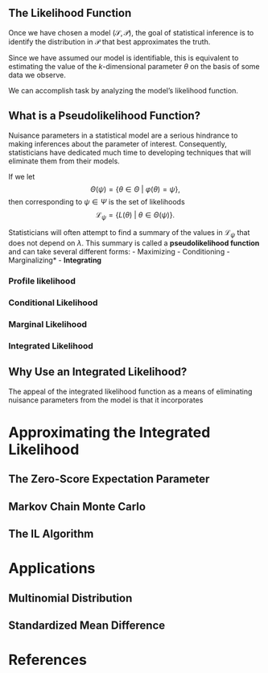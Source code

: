 ## The Likelihood Function

\doublespacing

Once we have chosen a model $(\mathcal{S}, \mathcal{P})$, the goal of statistical inference is to identify the distribution in $\mathcal{P}$ that best approximates the truth. 

Since we have assumed our model is identifiable, this is equivalent to estimating the value of the $k$-dimensional parameter $\theta$ on the basis of some data we observe.

We can accomplish task by analyzing the model's likelihood function.

## What is a Pseudolikelihood Function?

Nuisance parameters in a statistical model are a serious hindrance to making inferences about the parameter of interest. Consequently, statisticians have dedicated much time to developing techniques that will eliminate them from their models.

If we let $$\Theta(\psi) = \{\theta \in \Theta \> | \> \varphi(\theta) = \psi \},$$ then corresponding to $\psi \in \Psi$ is the set of likelihoods $$\mathcal{L}_{\psi} = \{L(\theta) \> | \> \theta \in \Theta(\psi)\}.$$

Statisticians will often attempt to find a summary of the values in $\mathcal{L}_{\psi}$ that does not depend on $\lambda$. This summary is called a **pseudolikelihood function** and can take several different forms:
    - Maximizing
    - Conditioning
    - Marginalizing*
    - **Integrating**

### Profile likelihood

### Conditional Likelihood

### Marginal Likelihood

### Integrated Likelihood

## Why Use an Integrated Likelihood?

The appeal of the integrated likelihood function as a means of eliminating nuisance parameters from the model is that it incorporates

# Approximating the Integrated Likelihood

## The Zero-Score Expectation Parameter

## Markov Chain Monte Carlo

## The IL Algorithm

# Applications

## Multinomial Distribution

## Standardized Mean Difference

# References